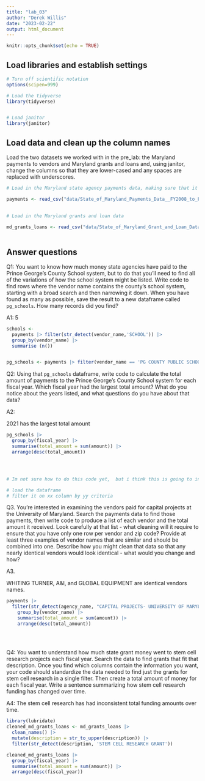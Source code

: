 ```yaml
---
title: "lab_03"
author: "Derek Willis"
date: "2023-02-22"
output: html_document
---
```


```r
knitr::opts_chunk$set(echo = TRUE)
```

## Load libraries and establish settings

```r
# Turn off scientific notation
options(scipen=999)

# Load the tidyverse
library(tidyverse)


# Load janitor
library(janitor)
```

## Load data and clean up the column names

Load the two datasets we worked with in the pre_lab: the Maryland payments to vendors and Maryland grants and loans and, using janitor, change the columns so that they are lower-cased and any spaces are replaced with underscores.

```r
# Load in the Maryland state agency payments data, making sure that it correctly sets the datatypes using all of the rows

payments <- read_csv("data/State_of_Maryland_Payments_Data__FY2008_to_FY2024.csv") |> clean_names()
                       

# Load in the Maryland grants and loan data
  
md_grants_loans <- read_csv("data/State_of_Maryland_Grant_and_Loan_Data__FY2009_to_FY2022.csv") |> clean_names()
  
```

## Answer questions

Q1: You want to know how much money state agencies have paid to the Prince George's County School system, but to do that you'll need to find all of the variations of how the school system might be listed. Write code to find rows where the vendor name contains the county's school system, starting with a broad search and then narrowing it down. When you have found as many as possible, save the result to a new dataframe called `pg_schools`. How many records did you find?

A1: 5

```r
schools <-
  payments |> filter(str_detect(vendor_name,'SCHOOL')) |>
  group_by(vendor_name) |>
  summarise (n())


pg_schools <- payments |> filter(vendor_name == 'PG COUNTY PUBLIC SCHOOL' | vendor_name == 'PRINCE GEORGES COUNTY PUBLIC SCHOOL' | vendor_name == 'PRINCE GEORGES COUNTY PUBLIC SCHOOLS' | vendor_name == 'PRINCE GEORGES COUNTY SCHOOL' | vendor_name == 'PRINCE GEORGES PUBLIC SCHOOLS')
```

Q2: Using that `pg_schools` dataframe, write code to calculate the total amount of payments to the Prince George's County School system for each fiscal year. Which fiscal year had the largest total amount? What do you notice about the years listed, and what questions do you have about that data?

A2:

2021 has the largest total amount

```r
pg_schools |>
  group_by(fiscal_year) |>
  summarise(total_amount = sum(amount)) |>
  arrange(desc(total_amount))




# Im not sure how to do this code yet,  but i think this is going to involve adding up the values in column xxxx

# load the dataframe
# filter it on xx column by yy criteria
```

Q3. You're interested in examining the vendors paid for capital projects at the University of Maryland. Search the payments data to find those payments, then write code to produce a list of each vendor and the total amount it received. Look carefully at that list - what cleaning will it require to ensure that you have only one row per vendor and zip code? Provide at least three examples of vendor names that are similar and should be combined into one. Describe how you might clean that data so that any nearly identical vendors would look identical - what would you change and how?

A3.

WHITING TURNER, A&I, and GLOBAL EQUIPMENT are identical vendors names.

```r
payments |> 
  filter(str_detect(agency_name, "CAPITAL PROJECTS- UNIVERSITY OF MARYLAND")) |>
    group_by(vendor_name) |>
    summarise(total_amount = sum(amount)) |>
    arrange(desc(total_amount))
  
    
      


```

Q4: You want to understand how much state grant money went to stem cell research projects each fiscal year. Search the data to find grants that fit that description. Once you find which columns contain the information you want, your code should standardize the data needed to find just the grants for stem cell research in a single filter. Then create a total amount of money for each fiscal year. Write a sentence summarizing how stem cell research funding has changed over time.

A4: The stem cell research has had inconsistent total funding amounts over time.

```r
library(lubridate)
cleaned_md_grants_loans <- md_grants_loans |>
  clean_names() |>
  mutate(description = str_to_upper(description)) |>
  filter(str_detect(description, 'STEM CELL RESEARCH GRANT'))

cleaned_md_grants_loans |>
  group_by(fiscal_year) |>
  summarise(total_amount = sum(amount)) |>
  arrange(desc(fiscal_year))
```
